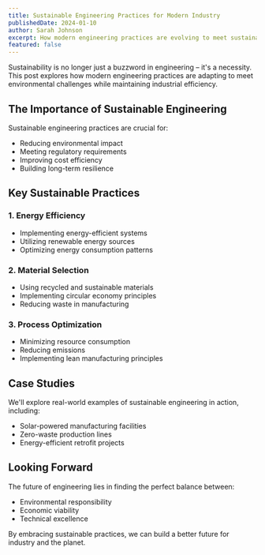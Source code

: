 ```yaml
---
title: Sustainable Engineering Practices for Modern Industry
publishedDate: 2024-01-10
author: Sarah Johnson
excerpt: How modern engineering practices are evolving to meet sustainability goals while maintaining efficiency and productivity.
featured: false
---
```


Sustainability is no longer just a buzzword in engineering – it's a necessity. This post explores how modern engineering practices are adapting to meet environmental challenges while maintaining industrial efficiency.

## The Importance of Sustainable Engineering

Sustainable engineering practices are crucial for:
- Reducing environmental impact
- Meeting regulatory requirements
- Improving cost efficiency
- Building long-term resilience

## Key Sustainable Practices

### 1. Energy Efficiency
- Implementing energy-efficient systems
- Utilizing renewable energy sources
- Optimizing energy consumption patterns

### 2. Material Selection
- Using recycled and sustainable materials
- Implementing circular economy principles
- Reducing waste in manufacturing

### 3. Process Optimization
- Minimizing resource consumption
- Reducing emissions
- Implementing lean manufacturing principles

## Case Studies

We'll explore real-world examples of sustainable engineering in action, including:
- Solar-powered manufacturing facilities
- Zero-waste production lines
- Energy-efficient retrofit projects

## Looking Forward

The future of engineering lies in finding the perfect balance between:
- Environmental responsibility
- Economic viability
- Technical excellence

By embracing sustainable practices, we can build a better future for industry and the planet.
